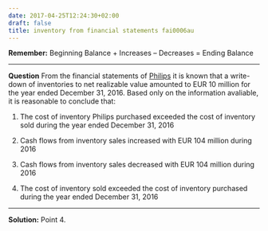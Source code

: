```yaml
---
date: 2017-04-25T12:24:30+02:00
draft: false
title: inventory from financial statements fai0006au
---
```


**Remember:**
Beginning Balance + Increases – Decreases = Ending Balance

***

**Question**
From the financial statements of [Philips](https://drive.google.com/file/d/0B5iOWuUx99FWTUNEZnBBNW5aSjA/view?usp=sharing) it is known that a write-down of inventories to net realizable value amounted to EUR 10 million for the year ended December 31, 2016. Based only on the information avaliable, it is reasonable to conclude that:

1. The cost of inventory Philips purchased exceeded the cost of inventory sold during the year ended December 31, 2016

2. Cash flows from inventory sales increased with EUR 104 million during 2016

3. Cash flows from inventory sales decreased with EUR 104 million during 2016

4. The cost of inventory sold exceeded the cost of inventory purchased during the year ended December 31, 2016


***

**Solution:**
Point 4.